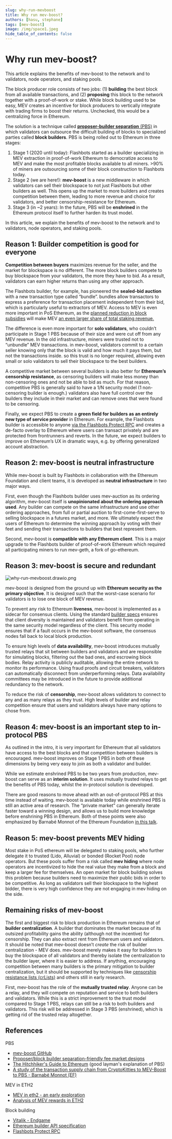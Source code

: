 ```yaml
---
slug: why-run-mevboost
title: Why run mev-boost?
authors: [hasu, stephane]
tags: [mev-boost]
image: /img/space1.jpeg
hide_table_of_contents: false
---
```


# Why run mev-boost?

This article explains the benefits of mev-boost to the network and to validators, node operators, and staking pools.

<!--truncate-->

The block producer role consists of two jobs: (1) **building** the best block from all available transactions, and (2) **proposing** this block to the network together with a proof-of-work or stake. While block building used to be easy, MEV creates an incentive for block producers to vertically integrate with trading firms to boost their returns. Unchecked, this would be a centralizing force in Ethereum.

The solution is a technique called [**proposer-builder separation** (PBS)](https://ethresear.ch/t/proposer-block-builder-separation-friendly-fee-market-designs/9725) in which validators can outsource the difficult building of blocks to specialized parties called **block builders**. PBS is being rolled out to Ethereum in three stages:

1. Stage 1 (2020 until today): Flashbots started as a builder specializing in MEV extraction in proof-of-work Ethereum to democratize access to MEV and make the most profitable blocks available to all miners. >90% of miners are outsourcing some of their block construction to Flashbots today.
2. Stage 2 (we are here!): **mev-boost** is a new middleware in which validators can sell their blockspace to not just Flashbots but other builders as well. This opens up the market to more builders and creates competition between them, leading to more revenue and choice for validators, and better censorship-resistance for Ethereum.
3. Stage 3 (in ~2 years): In the future, PBS will be **enshrined** in the Ethereum protocol itself to further harden its trust model.

In this article, we explain the benefits of mev-boost to the network and to validators, node operators, and staking pools.

## Reason 1: Builder competition is good for everyone

**Competition between buyers** maximizes revenue for the seller, and the market for blockspace is no different. The more block builders compete to buy blockspace from your validators, the more they have to bid. As a result, validators can earn higher returns than using any other approach.

The Flashbots builder, for example, has pioneered the **sealed-bid auction** with a new transaction type called “bundle”. bundles allow transactors to express a preference for transaction placement independent from their bid, which is particularly useful to extractors of MEV. Access to MEV is even more important in PoS Ethereum, as the [planned reduction in block subsidies](https://hackmd.io/@flashbots/mev-in-eth2) will make MEV [an even larger share of total staking revenue.](https://github.com/flashbots/eth2-research/blob/main/notebooks/mev-in-eth2/eth2-mev-calc.ipynb)

The difference is even more important for **solo validators**, who couldn’t participate in Stage 1 PBS because of their size and were cut off from any MEV revenue. In the old infrastructure, miners were trusted not to “unbundle” MEV transactions. in mev-boost, validators commit to a certain seller knowing only that the block is valid and how much it pays them, but not the transactions inside. so this trust is no longer required, allowing even small or solo validators to sell their blockspace to the best builders.

A competitive market between several builders is also better for **Ethereum’s censorship resistance**, as censoring builders will make less money than non-censoring ones and not be able to bid as much. For that reason, competitive PBS is generally said to have a 1/N security model (1 non-censoring builder is enough.) validators also have full control over the builders they include in their market and can remove ones that were found to be censoring.

Finally, we expect PBS to create a **green field for builders as an entirely new type of service provider** in Ethereum. For example, the Flashbots builder is accessible to anyone [via the Flashbots Protect RPC](https://docs.flashbots.net/flashbots-protect/rpc/quick-start/) and creates a de-facto overlay to Ethereum where users can transact privately and are protected from frontrunners and reverts. In the future, we expect builders to improve on Ethereum’s UX in dramatic ways, e.g. by offering generalized account abstraction.

## Reason 2: mev-boost is neutral infrastructure

While mev-boost is built by Flashbots in collaboration with the Ethereum Foundation and client teams, it is developed as **neutral infrastructure** in two major ways.

First, even though the Flashbots builder uses mev-auction as its ordering algorithm, mev-boost itself is **unopinionated about the ordering approach used**. Any builder can compete on the same infrastructure and use other ordering approaches, from full or partial auction to first-come-first-serve to selling blockspace in a futures market, and more. We ultimately expect the users of Ethereum to determine the winning approach by voting with their feet and sending their transactions to builders that best represent them.

Second, mev-boost is **compatible with any Ethereum client**. This is a major upgrade to the Flashbots builder of proof-of-work Ethereum which required all participating miners to run mev-geth, a fork of go-ethereum.

## Reason 3: mev-boost is secure and redundant

<div style={{textAlign: 'center'}}>

![why-run-mevboost.drawio.png](/img/why-run-mevboost.drawio.png)

</div>

mev-boost is designed from the ground up with **Ethereum security as the primary objective**. It is designed such that the worst-case scenario for validators is to lose one block of MEV revenue.

To prevent any risk to Ethereum **liveness**, mev-boost is implemented as a sidecar for consensus clients. Using the standard [builder specs](https://github.com/ethereum/builder-specs) ensures that client diversity is maintained and validators benefit from operating in the same security model regardless of the client. This security model ensures that if a fault occurs in the mev-boost software, the consensus nodes fall back to local block production.

To ensure high levels of **data availability**, mev-boost introduces mutually trusted relays that sit between builders and validators and are responsible for simulating blocks, filtering out the bad ones, and escrowing block bodies. Relay activity is publicly auditable, allowing the entire network to monitor its performance. Using fraud proofs and circuit breakers, validators can automatically disconnect from underperforming relays. Data availability committees may be introduced in the future to provide additional redundancy to the network.

To reduce the risk of **censorship**, mev-boost allows validators to connect to any and as many relays as they trust. High levels of builder and relay competition ensure that users and validators always have many options to chose from.

## Reason 4: mev-boost is an important step to in-protocol PBS

As outlined in the intro, it is very important for Ethereum that all validators have access to the best blocks and that competition between builders is encouraged. mev-boost improves on Stage 1 PBS in both of these dimensions by being very easy to join as both a validator and builder.

While we estimate enshrined PBS to be two years from production, mev-boost can serve as an **interim solution**. It uses mutually trusted relays to get the benefits of PBS today, whilst the in-protocol solution is developed.

There are good reasons to move ahead with an out-of-protocol PBS at this time instead of waiting. mev-boost is available today while enshrined PBS is still an active area of research. The “private market” can generally iterate faster toward a winning design, and allows us to build more knowledge before enshrining PBS in Ethereum. Both of these points were also emphasized by Barnabé Monnot of the Ethereum Foundation [in this talk](https://www.youtube.com/watch?v=jQjBNbEv9Mg&list=PLRHMe0bxkuel3w3C7P_WVvp9ShLi3HKRI&index=15).

## Reason 5: mev-boost prevents MEV hiding

Most stake in PoS ethereum will be delegated to staking pools, who further delegate it to trusted (Lido, Alluvial) or bonded (Rocket Pool) node operators. But these pools suffer from a risk called **mev hiding** where node operators are incentivized to hide the real value they make from a block and keep a larger fee for themselves. An open market for block building solves this problem because builders need to maximize their public bids in order to be competitive. As long as validators sell their blockspace to the highest bidder, there is very high confidence they are not engaging in mev hiding on the side.

## Remaining risks of mev-boost

The first and biggest risk to block production in Ethereum remains that of **builder centralization**. A builder that dominates the market because of its outsized profitability gains the ability (although not the incentive) for censorship. They can also extract rent from Ethereum users and validators. It should be noted that mev-boost doesn’t *create* the risk of builder centralization - MEV does. mev-boost merely makes it easy for builders to buy the blockspace of all validators and thereby isolate the centralization to the builder layer, where it is easier to address. If anything, encouraging competition between many builders is the primary mitigation to builder centralization, but it should be supported by techniques like [censorship resistance lists (crLists)](https://vitalik.ca/general/2021/12/06/endgame.html) and others still in early research.

First, mev-boost has the role of the **mutually trusted relay**. Anyone can be a relay, and they will compete on reputation and service to both builders and validators. While this is a strict improvement to the trust model compared to Stage 1 PBS, relays can still be a risk to both builders and validators. This risk will be addressed in Stage 3 PBS (enshrined), which is getting rid of the trusted relay altogether.

## References

PBS

- [mev-boost GitHub](https://github.com/flashbots/mev-boost)
- [Proposer/block builder separation-friendly fee market designs](https://ethresear.ch/t/proposer-block-builder-separation-friendly-fee-market-designs/9725)
- [The Hitchhiker's Guide to Ethereum](https://members.delphidigital.io/reports/the-hitchhikers-guide-to-ethereum) (good layman's explanation of PBS)
- [A study of the transaction supply chain from CryptoKitties to MEV-Boost to PBS - Barnabé Monnot (EF)](https://www.youtube.com/watch?v=jQjBNbEv9Mg&list=PLRHMe0bxkuel3w3C7P_WVvp9ShLi3HKRI&index=16)

MEV in ETH2

- [MEV in eth2 - an early exploration](https://hackmd.io/@flashbots/mev-in-eth2)
- [Analysis of MEV rewards in ETH2](https://github.com/flashbots/eth2-research/blob/main/notebooks/mev-in-eth2/eth2-mev-calc.ipynb)

Block building

- [Vitalik - Endgame](https://vitalik.ca/general/2021/12/06/endgame.html)
- [Ethereum builder API specification](https://github.com/ethereum/builder-specs)
- [Flashbots Protect RPC](https://docs.flashbots.net/flashbots-protect/rpc/quick-start/)

